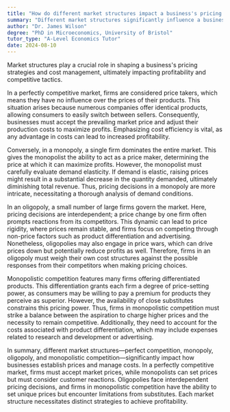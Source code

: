 ```yaml
---
title: "How do different market structures impact a business's pricing and cost decisions?"
summary: "Different market structures significantly influence a business's pricing and cost decisions, affecting profitability and competitive strategies."
author: "Dr. James Wilson"
degree: "PhD in Microeconomics, University of Bristol"
tutor_type: "A-Level Economics Tutor"
date: 2024-08-10
---
```


Market structures play a crucial role in shaping a business's pricing strategies and cost management, ultimately impacting profitability and competitive tactics.

In a perfectly competitive market, firms are considered price takers, which means they have no influence over the prices of their products. This situation arises because numerous companies offer identical products, allowing consumers to easily switch between sellers. Consequently, businesses must accept the prevailing market price and adjust their production costs to maximize profits. Emphasizing cost efficiency is vital, as any advantage in costs can lead to increased profitability.

Conversely, in a monopoly, a single firm dominates the entire market. This gives the monopolist the ability to act as a price maker, determining the price at which it can maximize profits. However, the monopolist must carefully evaluate demand elasticity. If demand is elastic, raising prices might result in a substantial decrease in the quantity demanded, ultimately diminishing total revenue. Thus, pricing decisions in a monopoly are more intricate, necessitating a thorough analysis of demand conditions.

In an oligopoly, a small number of large firms govern the market. Here, pricing decisions are interdependent; a price change by one firm often prompts reactions from its competitors. This dynamic can lead to price rigidity, where prices remain stable, and firms focus on competing through non-price factors such as product differentiation and advertising. Nonetheless, oligopolies may also engage in price wars, which can drive prices down but potentially reduce profits as well. Therefore, firms in an oligopoly must weigh their own cost structures against the possible responses from their competitors when making pricing choices.

Monopolistic competition features many firms offering differentiated products. This differentiation grants each firm a degree of price-setting power, as consumers may be willing to pay a premium for products they perceive as superior. However, the availability of close substitutes constrains this pricing power. Thus, firms in monopolistic competition must strike a balance between the aspiration to charge higher prices and the necessity to remain competitive. Additionally, they need to account for the costs associated with product differentiation, which may include expenses related to research and development or advertising.

In summary, different market structures—perfect competition, monopoly, oligopoly, and monopolistic competition—significantly impact how businesses establish prices and manage costs. In a perfectly competitive market, firms must accept market prices, while monopolists can set prices but must consider customer reactions. Oligopolies face interdependent pricing decisions, and firms in monopolistic competition have the ability to set unique prices but encounter limitations from substitutes. Each market structure necessitates distinct strategies to achieve profitability.
    